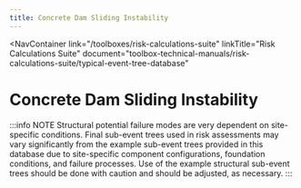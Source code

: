 ```yaml
---
title: Concrete Dam Sliding Instability
---
```



<NavContainer
  link="/toolboxes/risk-calculations-suite"
  linkTitle="Risk Calculations Suite"
  document="toolbox-technical-manuals/risk-calculations-suite/typical-event-tree-database"
></NavContainer>

# Concrete Dam Sliding Instability

:::info NOTE
Structural potential failure modes are very dependent on site-specific conditions. Final sub-event trees used in risk assessments may vary significantly from the example
sub-event trees provided in this database due to site-specific component configurations, foundation conditions, and failure processes. Use of the example structural
sub-event trees should be done with caution and should be adjusted, as necessary.
:::

<FigureNoRef 
    src="/figures/toolbox-technical-manuals/risk-calculations-suite/typical-event-tree-database/v1.0/Concrete-Dam-Sliding-Instability.png" 
    alt="Concrete Dam Sliding Instability event tree" />
